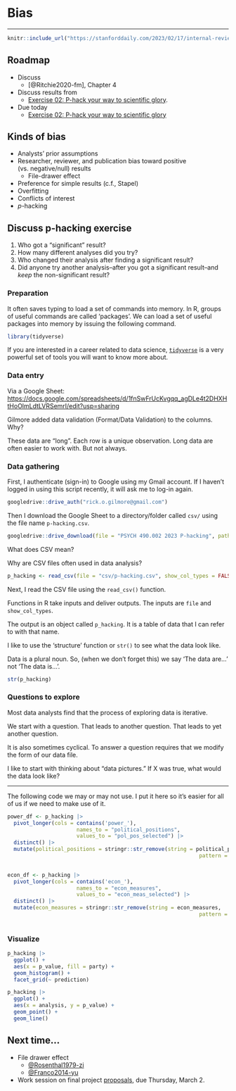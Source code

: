# Bias  {-}

---

```r
knitr::include_url("https://stanforddaily.com/2023/02/17/internal-review-found-falsified-data-in-stanford-presidents-alzheimers-research-colleagues-allege/", height = "600px")
```

## Roadmap {-}

- Discuss
    - [@Ritchie2020-fm], Chapter 4
- Discuss results from
    - [Exercise 02: P-hack your way to scientific glory](https://psu-psychology.github.io/psych-490-reproducibility-2023-spring/ex_p_hacking).
- [Due today]{.orange_due}
    - [Exercise 02: P-hack your way to scientific glory](https://psu-psychology.github.io/psych-490-reproducibility-2023-spring/ex_p_hacking)

## Kinds of bias {-}

- Analysts' prior assumptions
- Researcher, reviewer, and publication bias toward positive (vs. negative/null) results
    - File-drawer effect
- Preference for simple results (c.f., Stapel)
- Overfitting
- Conflicts of interest
- *p*-hacking

## Discuss p-hacking exercise {-}

1. Who got a "significant" result?
1. How many different analyses did you try?
1. Who changed their analysis after finding a significant result?
1. Did anyone try another analysis--after you got a significant result--and *keep* the non-significant result?

### Preparation {-}

It often saves typing to load a set of commands into memory. In R, groups of useful commands are called 'packages'. We can load a set of useful packages into memory by issuing the following command.

```r
library(tidyverse)
```

If you are interested in a career related to data science, [`tidyverse`](https://www.tidyverse.org) is a very powerful set of tools you will want to know more about.

### Data entry {-}

Via a Google Sheet: <https://docs.google.com/spreadsheets/d/1fnSwFrUcKvgqq_agDLe4t2DHXHtHoOlmLdtLVRSemrI/edit?usp=sharing>

::: {.rmdnote}

Gilmore added data validation (Format/Data Validation) to the columns. Why?

:::

::: {.rmdnote}

These data are "long".
Each row is a unique observation.
Long data are often easier to work with.
But not always.

:::

### Data gathering {-}

First, I authenticate (sign-in) to Google using my Gmail account. If I haven't logged in using this script recently, it will ask me to log-in again.

```r
googledrive::drive_auth("rick.o.gilmore@gmail.com")
```

Then I download the Google Sheet to a directory/folder called `csv/` using the file name `p-hacking.csv`.


```r
googledrive::drive_download(file = "PSYCH 490.002 2023 P-hacking", path = "csv/p-hacking.csv", type = 'csv', overwrite = TRUE)
```

::: {.rmdnote}

What does CSV mean?

Why are CSV files often used in data analysis?

:::

```r
p_hacking <- read_csv(file = "csv/p-hacking.csv", show_col_types = FALSE)
```

Next, I read the CSV file using the `read_csv()` function.

Functions in R take inputs and deliver outputs. The inputs are `file` and `show_col_types`.

The output is an object called `p_hacking`. It is a table of data that I can refer to with that name.

I like to use the 'structure' function or `str()` to see what the data look like.

::: {.rmdnote}

Data is a plural noun. So, (when we don't forget this) we say 'The data are...' not 'The data is...'.

:::

```r
str(p_hacking)
```

### Questions to explore {-}

Most data analysts find that the process of exploring data is iterative.

We start with a question. That leads to another question. That leads to yet another question.

It is also sometimes cyclical. To answer a question requires that we modify the form of our data file.

I like to start with thinking about "data pictures." If X was true, what would the data look like?

---

The following code we may or may not use. I put it here so it's easier for all of us if we need to make use of it.

```r
power_df <- p_hacking |>
  pivot_longer(cols = contains('power_'), 
                      names_to = "political_positions", 
                      values_to = "pol_pos_selected") |>
  distinct() |>
  mutate(political_positions = stringr::str_remove(string = political_positions,
                                                             pattern = "power_"))
  
```

```r
econ_df <- p_hacking |>
  pivot_longer(cols = contains('econ_'), 
                      names_to = "econ_measures", 
                      values_to = "econ_meas_selected") |>
  distinct() |>
  mutate(econ_measures = stringr::str_remove(string = econ_measures,
                                                             pattern = "econ_"))
  
```

### Visualize {-}

```r
p_hacking |>
  ggplot() +
  aes(x = p_value, fill = party) +
  geom_histogram() +
  facet_grid(~ prediction)
```

```r
p_hacking |>
  ggplot() +
  aes(x = analysis, y = p_value) +
  geom_point() +
  geom_line()
```

## Next time... {-}

- File drawer effect
    - [@Rosenthal1979-zi](https://doi.org/10.1037/0033-2909.86.3.638)
    - [@Franco2014-yu](http://dx.doi.org/10.1126/science.1255484)
- Work session on final project [proposals](https://psu-psychology.github.io/psych-490-reproducibility-2023-spring/final_project.html), [due Thursday, March 2]{.orange_due}.
